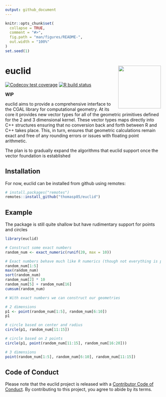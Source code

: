 ```yaml
---
output: github_document
---
```


<!-- README.md is generated from README.Rmd. Please edit that file -->

```r
knitr::opts_chunk$set(
  collapse = TRUE,
  comment = "#>",
  fig.path = "man/figures/README-",
  out.width = "100%"
)
set.seed(1)
```

# euclid <a href='https://euclid.data-imaginist.com'><img src='man/figures/logo.png' align="right" height="138.5" /></a>

<!-- badges: start -->
[![Codecov test coverage](https://codecov.io/gh/thomasp85/euclid/branch/master/graph/badge.svg)](https://codecov.io/gh/thomasp85/euclid?branch=master)
[![R build status](https://github.com/thomasp85/euclid/workflows/R-CMD-check/badge.svg)](https://github.com/thomasp85/euclid/actions)
<!-- badges: end -->

**WIP**

euclid aims to provide a comprehensive interface to the CGAL library for computational geometry. At its core it provides new vector types for all of the geometric primitives defined for the 2 and 3 dimensional kernel. These vector types maps directly into C++ structures ensuring that no conversion back and forth between R and C++ takes place. This, in turn, ensures that geometric calculations remain exact and free of any rounding errors or issues with floating point arithmetic.

The plan is to gradually expand the algorithms that euclid support once the vector foundation is established

## Installation
For now, euclid can be installed from github using remotes:

```r
# install.packages("remotes")
remotes::install_github("thomasp85/euclid")
```

## Example
The package is still quite shallow but have rudimentary support for points and circles

```r
library(euclid)

# Construct some exact numbers
random_num <- exact_numeric(runif(20, max = 10))

# Exact numbers behave much like R numerics (though not everything is possible)
random_num[1:5]
max(random_num)
sort(random_num)
random_num[2] * 10
random_num[5] + random_num[16]
cumsum(random_num)

# With exact numbers we can construct our geometries

# 2 dimensions
p1 <- point(random_num[1:5], random_num[6:10])
p1

# circle based on center and radius
circle(p1, random_num[11:15])

# circle based on 2 points
circle(p1, point(random_num[11:15], random_num[16:20]))

# 3 dimensions
point(random_num[1:5], random_num[6:10], random_num[11:15])


```


## Code of Conduct

Please note that the euclid project is released with a [Contributor Code of Conduct](https://contributor-covenant.org/version/2/0/CODE_OF_CONDUCT.html). By contributing to this project, you agree to abide by its terms.
